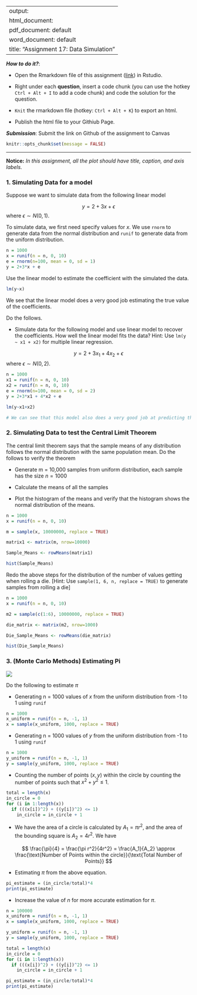 
---
output: 
  html_document:
  pdf_document: default
  word_document: default
title: "Assignment 17: Data Simulation"
---

***How to do it?***: 

- Open the Rmarkdown file of this assignment ([link](assignment17.Rmd)) in Rstudio. 

- Right under each **question**, insert  a code chunk (you can use the hotkey `Ctrl + Alt + I` to add a code chunk) and code the solution for the question. 

- `Knit` the rmarkdown file (hotkey: `Ctrl + Alt + K`) to export an html.  

-  Publish the html file to your Githiub Page. 

***Submission***: Submit the link on Github of the assignment to Canvas

```r
knitr::opts_chunk$set(message = FALSE)
```


-------

**Notice:** *In this assignment, all the plot should have title, caption, and axis labels. *

### 1. Simulating Data for a model

Suppose we want to simulate data from the following linear model

$$
y = 2 + 3 x + \epsilon
$$
where $\epsilon \sim N(0, 1)$. 

To simulate data, we first need specify values for $x$.  We use `rnorm` to generate data from the normal distribution and `runif` to generate data from the uniform distribution.

```r
n = 1000
x = runif(n = n, 0, 10)
e = rnorm(n=100, mean = 0, sd = 1)
y = 2+3*x + e
```
Use the linear model to estimate the coefficient with the simulated the data. 

```r
lm(y~x)
```

We see that the linear model does a very good job estimating the true value of the coefficients.

Do the follows.

- Simulate data for the following model and use linear model to recover the coefficients. How well the linear model fits the data? Hint: Use `lm(y ~ x1 + x2)` for multiple linear regression.

$$
y = 2 + 3 x_1 + 4x_2 + \epsilon
$$
where $\epsilon \sim N(0, 2)$. 
```r
n = 1000
x1 = runif(n = n, 0, 10)
x2 = runif(n = n, 0, 10)
e = rnorm(n=100, mean = 0, sd = 2)
y = 2+3*x1 + 4*x2 + e

lm(y~x1+x2)

# We can see that this model also does a very good job at predicting the true value of the coefficients (only off by 0.212 for the intercept, off by 0.031 for x1 and off by 0.007 for x2).
```

### 2. Simulating Data to test the Central Limit Theorem

The central limit theorem says that the sample means of any distribution follows the normal distribution with the same population mean. Do the follows to verify the theorem

- Generate m = 10,000 samples from uniform distribution, each sample has the size $n = 1000$

- Calculate the means of all the samples

- Plot the histogram of the means and verify that the histogram shows the normal distribution of the means. 
```r
n = 1000
x = runif(n = n, 0, 10)

m = sample(x, 10000000, replace = TRUE)

matrix1 <- matrix(m, nrow=10000)

Sample_Means <- rowMeans(matrix1)

hist(Sample_Means)
```

Redo the above steps for the distribution of the number of values getting when rolling a die. [Hint: Use `sample(1, 6, n, replace = TRUE)` to generate samples from rolling a die]
```r
n = 1000
x = runif(n = n, 0, 10)

m2 = sample(c(1:6), 10000000, replace = TRUE)

die_matrix <- matrix(m2, nrow=1000)

Die_Sample_Means <- rowMeans(die_matrix)

hist(Die_Sample_Means)
```

### 3. (Monte Carlo Methods) Estimating Pi

![](sim.png)

Do the following to estimate $\pi$

- Generating n = 1000 values of $x$ from the uniform distribution from -1 to 1 using `runif`
```r
n = 1000
x_uniform = runif(n = n, -1, 1)
x = sample(x_uniform, 1000, replace = TRUE)
```

- Generating n = 1000 values of $y$ from the uniform distribution from -1 to 1 using `runif`
```r
n = 1000
y_uniform = runif(n = n, -1, 1)
y = sample(y_uniform, 1000, replace = TRUE)
```

- Counting the number of points $(x,y)$ within the circle by counting the number of points such that $x^2 + y^2 \leq 1$. 
```r
total = length(x)
in_circle = 0
for (i in 1:length(x))
  if (((x[i])^2) + ((y[i])^2) <= 1)
    in_circle = in_circle + 1
```

- We have the area of a circle is calculated by $A_1 = \pi r^2$, and the area of the bounding square is $A_2 = 4r^2$. We have

$$
\frac{\pi}{4} = \frac{\pi r^2}{4r^2} = \frac{A_1}{A_2}  \approx \frac{\text{Number of Points within the circle}}{\text{Total Number of Points}}
$$


- Estimating $\pi$ from the above equation.
```r
pi_estimate = (in_circle/total)*4
print(pi_estimate)
```

- Increase the value of $n$ for more accurate estimation for $\pi$.
```r
n = 100000
x_uniform = runif(n = n, -1, 1)
x = sample(x_uniform, 1000, replace = TRUE)

y_uniform = runif(n = n, -1, 1)
y = sample(y_uniform, 1000, replace = TRUE)

total = length(x)
in_circle = 0
for (i in 1:length(x))
  if (((x[i])^2) + ((y[i])^2) <= 1)
    in_circle = in_circle + 1

pi_estimate = (in_circle/total)*4
print(pi_estimate)
```



